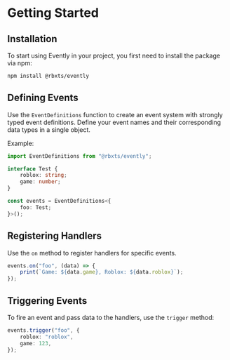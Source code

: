 
# Getting Started

## Installation

To start using Evently in your project, you first need to install the package via npm:

```bash
npm install @rbxts/evently
```

## Defining Events

Use the `EventDefinitions` function to create an event system with strongly typed event definitions. Define your event names and their corresponding data types in a single object.

Example:

```typescript
import EventDefinitions from "@rbxts/evently";

interface Test {
    roblox: string;
    game: number;
}

const events = EventDefinitions<{
    foo: Test;
}>();
```

## Registering Handlers

Use the `on` method to register handlers for specific events.

```typescript
events.on("foo", (data) => {
    print(`Game: ${data.game}, Roblox: ${data.roblox}`);
});
```

## Triggering Events

To fire an event and pass data to the handlers, use the `trigger` method:

```typescript
events.trigger("foo", {
    roblox: "roblox",
    game: 123,
});
```